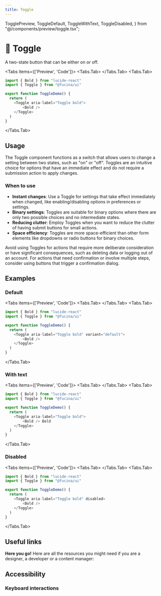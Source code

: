 ```yaml
---
title: Toggle
---
```



  TogglePreview,
  ToggleDefault,
  ToggleWithText,
  ToggleDisabled,
} from "@/components/preview/toggle.tsx";

# 💠 Toggle

A two-state button that can be either on or off.

<Tabs items={['Preview', 'Code']}>
<Tabs.Tab>
  <TogglePreview />
</Tabs.Tab>
<Tabs.Tab>
```js copy filename="toggle.tsx"
import { Bold } from "lucide-react"
import { Toggle } from "@fucina/ui"

export function ToggleDemo() {
  return (
    <Toggle aria-label="Toggle bold">
        <Bold />
    </Toggle>
  )
}
```
</Tabs.Tab>
</Tabs>

## Usage

The Toggle component functions as a switch that allows users to change a setting between two states, such as "on" or "off". Toggles are an intuitive choice for options that have an immediate effect and do not require a submission action to apply changes.

### When to use

- **Instant changes**: Use a Toggle for settings that take effect immediately when changed, like enabling/disabling options in preferences or settings.
- **Binary settings**: Toggles are suitable for binary options where there are only two possible choices and no intermediate states.
- **Reducing clutter**: Employ Toggles when you want to reduce the clutter of having submit buttons for small actions.
- **Space efficiency**: Toggles are more space-efficient than other form elements like dropdowns or radio buttons for binary choices.

Avoid using Toggles for actions that require more deliberate consideration or have significant consequences, such as deleting data or logging out of an account. For actions that need confirmation or involve multiple steps, consider using buttons that trigger a confirmation dialog.

## Examples

### Default

<Tabs items={['Preview', 'Code']}>
<Tabs.Tab>
  <ToggleDefault />
</Tabs.Tab>
<Tabs.Tab>
```js copy /variant="default"/ filename="toggle.tsx"
import { Bold } from "lucide-react"
import { Toggle } from "@fucina/ui"

export function ToggleDemo() {
  return (
    <Toggle aria-label="Toggle bold" variant="default">
        <Bold />
    </Toggle>
  )
}
```
</Tabs.Tab>
</Tabs>

### With text

<Tabs items={['Preview', 'Code']}>
<Tabs.Tab>
  <ToggleWithText />
</Tabs.Tab>
<Tabs.Tab>
```js copy /Bold/ filename="toggle.tsx"
import { Bold } from "lucide-react"
import { Toggle } from "@fucina/ui"

export function ToggleDemo() {
  return (
    <Toggle aria-label="Toggle bold">
        <Bold /> Bold
    </Toggle>
  )
}
```
</Tabs.Tab>
</Tabs>

### Disabled

<Tabs items={['Preview', 'Code']}>
<Tabs.Tab>
  <ToggleDisabled />
</Tabs.Tab>
<Tabs.Tab>
```js copy /disabled/ filename="toggle.tsx"
import { Bold } from "lucide-react"
import { Toggle } from "@fucina/ui"

export function ToggleDemo() {
  return (
    <Toggle aria-label="Toggle bold" disabled>
        <Bold />
    </Toggle>
  )
}
```
</Tabs.Tab>
</Tabs>

## Useful links

**Here you go!** Here are all the resources you might need if you are a designer, a developer or a content manager:

<Cards className="mt-8">
  <Card
    title="🤖 Storybook"
    href="https://fucina-storybook.vercel.app/?path=/docs/components-toggle--documentation"
  />
  <Card
    title="🪄 Figma"
    href="https://www.figma.com/design/Jfto7FUoU7mSpnv9uESD60/%F0%9F%94%A5-Fucina---Design-System?node-id=639-31819&t=SkIduRAaGEKfas8z-1"
  />
  <Card
    title="🐝 API Reference"
    href="https://www.radix-ui.com/primitives/docs/components/toggle#api-reference"
  />
</Cards>

## Accessibility

### Keyboard interactions

<AccessibilityTable rows={toggleAccessibilityData} />
